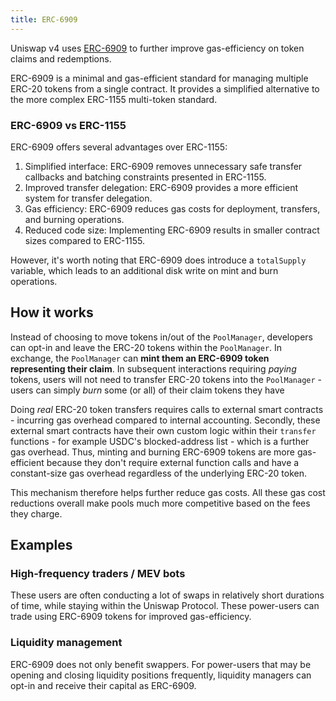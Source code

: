 ```yaml
---
title: ERC-6909
---
```


Uniswap v4 uses [ERC-6909](https://eips.ethereum.org/EIPS/eip-6909) to further improve gas-efficiency on token claims and redemptions.

ERC-6909 is a minimal and gas-efficient standard for managing multiple ERC-20 tokens from a single contract. It provides a simplified alternative to the more complex ERC-1155 multi-token standard. 

### ERC-6909 vs ERC-1155

ERC-6909 offers several advantages over ERC-1155:
1. Simplified interface: ERC-6909 removes unnecessary safe transfer callbacks and batching constraints presented in ERC-1155.
2. Improved transfer delegation: ERC-6909 provides a more efficient system for transfer delegation.
3. Gas efficiency: ERC-6909 reduces gas costs for deployment, transfers, and burning operations.
4. Reduced code size: Implementing ERC-6909 results in smaller contract sizes compared to ERC-1155.

However, it's worth noting that ERC-6909 does introduce a `totalSupply` variable, which leads to an additional disk write on mint and burn operations.

## How it works

Instead of choosing to move tokens in/out of the `PoolManager`, developers can opt-in and leave the ERC-20 tokens within the `PoolManager`. In exchange, the `PoolManager` can **mint them an ERC-6909 token representing their claim**. In subsequent interactions requiring _paying_ tokens, users will not need to transfer ERC-20 tokens into the `PoolManager` - users can simply _burn_ some (or all) of their claim tokens they have


Doing _real_ ERC-20 token transfers requires calls to external smart contracts - incurring gas overhead compared to internal accounting. Secondly, these external smart contracts have their own custom logic within their `transfer` functions - for example USDC's blocked-address list - which is a further gas overhead. Thus, minting and burning ERC-6909 tokens are more gas-efficient because they don't require external function calls and have a constant-size gas overhead regardless of the underlying ERC-20 token.

This mechanism therefore helps further reduce gas costs. All these gas cost reductions overall make pools much more competitive based on the fees they charge.

## Examples

### High-frequency traders / MEV bots

These users are often conducting a lot of swaps in relatively short durations of time, while staying within the Uniswap Protocol. These power-users can trade using ERC-6909 tokens for improved gas-efficiency.

### Liquidity management

ERC-6909 does not only benefit swappers. For power-users that may be opening and closing liquidity positions frequently, liquidity managers can opt-in and receive their capital as ERC-6909. 




